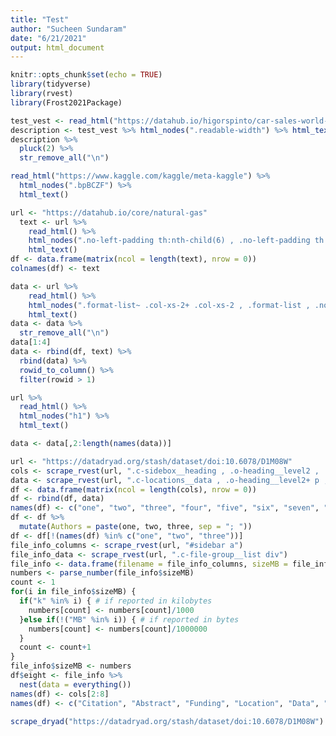 ```yaml
---
title: "Test"
author: "Sucheen Sundaram"
date: "6/21/2021"
output: html_document
---
```


```r
knitr::opts_chunk$set(echo = TRUE)
library(tidyverse)
library(rvest)
library(Frost2021Package)
```

```r
test_vest <- read_html("https://datahub.io/higorspinto/car-sales-world-annual")
description <- test_vest %>% html_nodes(".readable-width") %>% html_text()
description %>%
  pluck(2) %>%
  str_remove_all("\n")
```

```r
read_html("https://www.kaggle.com/kaggle/meta-kaggle") %>%
  html_nodes(".bpBCZF") %>%
  html_text()

url <- "https://datahub.io/core/natural-gas"
  text <- url %>%
    read_html() %>%
    html_nodes(".no-left-padding th:nth-child(6) , .no-left-padding th:nth-child(5) , .no-left-padding th:nth-child(4) , .no-left-padding th:nth-child(3) , .no-left-padding th:nth-child(2) , .no-left-padding th:nth-child(1)") %>%
    html_text()
df <- data.frame(matrix(ncol = length(text), nrow = 0))
colnames(df) <- text

data <- url %>%
    read_html() %>%
    html_nodes(".format-list~ .col-xs-2+ .col-xs-2 , .format-list , .no-left-padding .col-xs-1")  %>%
    html_text()
data <- data %>%
  str_remove_all("\n")
data[1:4]
data <- rbind(df, text) %>%
  rbind(data) %>%
  rowid_to_column() %>%
  filter(rowid > 1)

url %>%
  read_html() %>%
  html_nodes("h1") %>%
  html_text()

data <- data[,2:length(names(data))]
```

```r
url <- "https://datadryad.org/stash/dataset/doi:10.6078/D1M08W"
cols <- scrape_rvest(url, ".c-sidebox__heading , .o-heading__level2 , .o-heading__level1")
data <- scrape_rvest(url, ".c-locations__data , .o-heading__level2+ p , .t-landing__text-wall p , .o-metadata__author , #show_license p , .o-metrics__metric , .c-file-group , .c-file-group__summary")
df <- data.frame(matrix(ncol = length(cols), nrow = 0))
df <- rbind(df, data)
names(df) <- c("one", "two", "three", "four", "five", "six", "seven", "eight", "nine")
df <- df %>%
  mutate(Authors = paste(one, two, three, sep = "; "))
df <- df[!(names(df) %in% c("one", "two", "three"))]
file_info_columns <- scrape_rvest(url, "#sidebar a")
file_info_data <- scrape_rvest(url, ".c-file-group__list div")
file_info <- data.frame(filename = file_info_columns, sizeMB = file_info_data)
numbers <- parse_number(file_info$sizeMB)
count <- 1
for(i in file_info$sizeMB) {
  if("k" %in% i) { # if reported in kilobytes
    numbers[count] <- numbers[count]/1000
  }else if(!("MB" %in% i)) { # if reported in bytes
    numbers[count] <- numbers[count]/1000000
  }
  count <- count+1
}
file_info$sizeMB <- numbers
df$eight <- file_info %>%
  nest(data = everything())
names(df) <- cols[2:8]
names(df) <- c("Citation", "Abstract", "Funding", "Location", "Data", "Date", "Authors")
```

```r
scrape_dryad("https://datadryad.org/stash/dataset/doi:10.6078/D1M08W")
```
